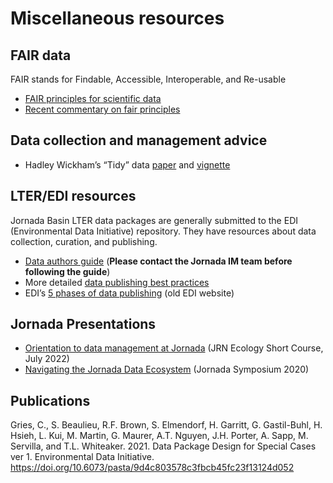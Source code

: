 
# Miscellaneous resources

## FAIR data

FAIR stands for Findable, Accessible, Interoperable, and Re-usable

* [FAIR principles for scientific data](https://doi.org/10.1038/sdata.2016.18)
* [Recent commentary on fair principles](https://doi.org/10.1038/d41586-019-01720-7)

## Data collection and management advice

* Hadley Wickham's "Tidy" data [paper](https://doi.org/10.18637/jss.v059.i10) and [vignette](https://cran.r-project.org/web/packages/tidyr/vignettes/tidy-data.html)

## LTER/EDI resources

Jornada Basin LTER data packages are generally submitted to the EDI (Environmental Data Initiative) repository. They have resources about data collection, curation, and publishing.

* [Data authors guide](https://edirepository.org/resources/resources-for-data-authors) (**Please contact the Jornada IM team before following the guide**)
* More detailed [data publishing best practices](https://ediorg.github.io/data-package-best-practices/)
* EDI's [5 phases of data publishing](https://environmentaldatainitiative.org/resources/five-phases-of-data-publishing/) (old EDI website)

## Jornada Presentations

* [Orientation to data management at Jornada](https://docs.google.com/presentation/d/1m_iuOKQbd5Xe8wgvHmSb138l3yuAxhq-/edit?usp=sharing) (JRN Ecology Short Course, July 2022)
* [Navigating the Jornada Data Ecosystem](https://lter.jornada.nmsu.edu/navigating-the-jornada-data-ecosystem/) (Jornada Symposium 2020)


## Publications

Gries, C., S. Beaulieu, R.F. Brown, S. Elmendorf, H. Garritt, G. Gastil-Buhl, H. Hsieh, L. Kui, M. Martin, G. Maurer, A.T. Nguyen, J.H. Porter, A. Sapp, M. Servilla, and T.L. Whiteaker. 2021. Data Package Design for Special Cases ver 1. Environmental Data Initiative. <https://doi.org/10.6073/pasta/9d4c803578c3fbcb45fc23f13124d052>